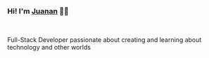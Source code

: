 ### Hi! I'm [Juanan](https://www.linkedin.com/in/juan-antonio-seco-merch%C3%A1n/) 👋🏽

<br />

Full-Stack Developer passionate about creating and learning about technology and other worlds